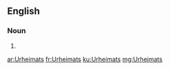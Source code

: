 ==English==

===Noun===
{{head|en|plural}}

# {{plural of|Urheimat|lang=en|nocat=1}}

[[ar:Urheimats]]
[[fr:Urheimats]]
[[ku:Urheimats]]
[[mg:Urheimats]]